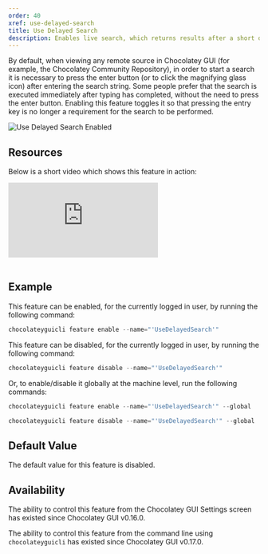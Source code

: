 ```yaml
---
order: 40
xref: use-delayed-search
title: Use Delayed Search
description: Enables live search, which returns results after a short delay without clicking the search button on remote sources
---
```


By default, when viewing any remote source in Chocolatey GUI (for example, the Chocolatey Community Repository), in order to start a search it is necessary to press the enter button (or to click the magnifying glass icon) after entering the search string.  Some people prefer that the search is executed immediately after typing has completed, without the need to press the enter button.  Enabling this feature toggles it so that pressing the entry key is no longer a requirement for the search to be performed.

![Use Delayed Search Enabled](/images/chocolatey-gui/feature_use_delayed_search_enabled.png "Use Delayed Search Enabled")

## Resources

Below is a short video which shows this feature in action:

<p>
<div class="ratio ratio-16x9">
    <iframe src="https://www.youtube.com/embed/7v6_XCp78H0?list=PL84yg23i9GBjAMY0OfHfn-MH4rviaccuc" frameborder="0" allow="autoplay; encrypted-media" allowfullscreen>
    </iframe>
</div>
<br />
</p>

## Example

This feature can be enabled, for the currently logged in user, by running the following command:

```powershell
chocolateyguicli feature enable --name="'UseDelayedSearch'"
```

This feature can be disabled, for the currently logged in user, by running the following command:

```powershell
chocolateyguicli feature disable --name="'UseDelayedSearch'"
```

Or, to enable/disable it globally at the machine level, run the following commands:

```powershell
chocolateyguicli feature enable --name="'UseDelayedSearch'" --global

chocolateyguicli feature disable --name="'UseDelayedSearch'" --global
```


## Default Value

The default value for this feature is disabled.

## Availability

The ability to control this feature from the Chocolatey GUI Settings screen has existed since Chocolatey GUI v0.16.0.

The ability to control this feature from the command line using `chocolateyguicli` has existed since Chocolatey GUI
v0.17.0.
